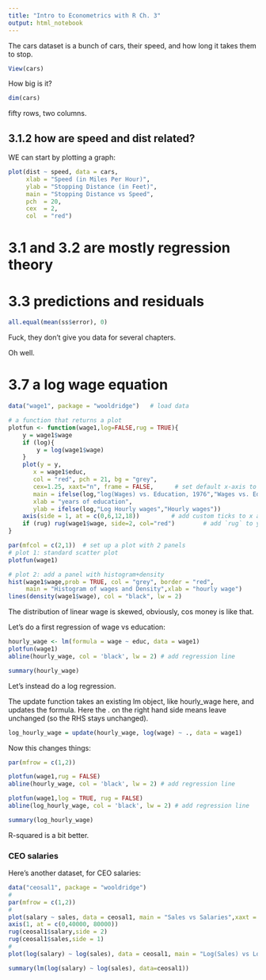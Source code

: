 ```yaml
---
title: "Intro to Econometrics with R Ch. 3"
output: html_notebook
---
```



The cars dataset is a bunch of cars, their speed, and how long it takes them to stop.

```r
View(cars)
```


How big is it?

```r
dim(cars)
```

fifty rows, two columns.

## 3.1.2 how are speed and dist related?

WE can start by plotting a graph:

```r
plot(dist ~ speed, data = cars,
     xlab = "Speed (in Miles Per Hour)",
     ylab = "Stopping Distance (in Feet)",
     main = "Stopping Distance vs Speed",
     pch  = 20,
     cex  = 2,
     col  = "red")
```

# 3.1 and 3.2 are mostly regression theory

# 3.3 predictions and residuals

```r
all.equal(mean(ss$error), 0)
```

Fuck, they don't give you data for several chapters.

Oh well.

# 3.7 a log wage equation

```r
data("wage1", package = "wooldridge")   # load data
```

```r
# a function that returns a plot
plotfun <- function(wage1,log=FALSE,rug = TRUE){
    y = wage1$wage
    if (log){
        y = log(wage1$wage)
    }
    plot(y = y,
       x = wage1$educ, 
       col = "red", pch = 21, bg = "grey",     
       cex=1.25, xaxt="n", frame = FALSE,      # set default x-axis to none
       main = ifelse(log,"log(Wages) vs. Education, 1976","Wages vs. Education, 1976"),
       xlab = "years of education", 
       ylab = ifelse(log,"Log Hourly wages","Hourly wages"))
    axis(side = 1, at = c(0,6,12,18))         # add custom ticks to x axis
    if (rug) rug(wage1$wage, side=2, col="red")        # add `rug` to y axis
}

par(mfcol = c(2,1))  # set up a plot with 2 panels
# plot 1: standard scatter plot
plotfun(wage1)

# plot 2: add a panel with histogram+density
hist(wage1$wage,prob = TRUE, col = "grey", border = "red", 
     main = "Histogram of wages and Density",xlab = "hourly wage")
lines(density(wage1$wage), col = "black", lw = 2)
```

The distribution of linear wage is skewed, obviously, cos money is like that.


Let's do a first regression of wage vs education:

```r
hourly_wage <- lm(formula = wage ~ educ, data = wage1)
plotfun(wage1)
abline(hourly_wage, col = 'black', lw = 2) # add regression line
```

```r
summary(hourly_wage)
```


Let's instead do a log regression. 

The update function takes an existing lm object, like hourly_wage here, and updates the formula. Here the . on the right hand side means leave unchanged (so the RHS stays unchanged). 

```r
log_hourly_wage = update(hourly_wage, log(wage) ~ ., data = wage1)
```

Now this changes things:

```r
par(mfrow = c(1,2))

plotfun(wage1,rug = FALSE)
abline(hourly_wage, col = 'black', lw = 2) # add regression line

plotfun(wage1,log = TRUE, rug = FALSE)
abline(log_hourly_wage, col = 'black', lw = 2) # add regression line
```


```r
summary(log_hourly_wage)
```

R-squared is a bit better.


### CEO salaries

Here's another dataset, for CEO salaries:

```r
data("ceosal1", package = "wooldridge")  
#
par(mfrow = c(1,2))
#
plot(salary ~ sales, data = ceosal1, main = "Sales vs Salaries",xaxt = "n",frame = FALSE)
axis(1, at = c(0,40000, 80000))
rug(ceosal1$salary,side = 2)
rug(ceosal1$sales,side = 1)
#
plot(log(salary) ~ log(sales), data = ceosal1, main = "Log(Sales) vs Log(Salaries)")
```

```r
summary(lm(log(salary) ~ log(sales), data=ceosal1))
```








